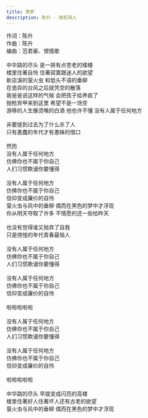 ```yaml
---
title: 黑梦
description: 陈升 - 南机场人
---
```


作词：陈升<br />作曲：陈升<br />编曲：范君豪、恨情歌<br /><br />中华路的尽头 是一排有点苍老的矮楼<br />楼里住著自怜 住著寂寞跟迷人的欲望<br />新店溪的萤火虫 和低头不语的垂柳<br />在诡异的台风之后就凭空的散落<br />我爸爸说这样的气候 会把孩子给养疯了<br />抛枪弃甲来到这里 希望不是一场空<br />游移的人生像烫嘴的白酒 他也许不懂 没有人属于任何地方<br /><br />非要提到过去为了什么杀了人<br />只有愚蠢的年代才有愚昧的借口<br /><br />然而<br />没有人属于任何地方<br />仿佛你也不属于你自己<br />人们习惯欺谩你要懂得<br /><br />没有人属于任何地方<br />仿佛你也不属于你自己<br />信仰变成廉价的自怜<br />萤火虫与风中的垂柳 偶而在黑色的梦中才浮现<br />你从明天夺取了许多 不情愿的还一些给昨天<br /><br />也没有觉得谁又抛弃了自我<br />只是徬惶的年代青春最恼人<br /><br />没有人属于任何地方<br />仿佛你也不属于你自己<br />人们习惯欺谩你要懂得<br /><br />没有人属于任何地方<br />仿佛你也不属于你自己<br />信仰变成廉价的自怜<br /><br />啦啦啦啦啦<br /><br />没有人属于任何地方<br />仿佛你也不属于你自己<br />人们习惯欺谩你要懂得<br /><br />没有人属于任何地方<br />仿佛你也不属于你自己<br />信仰变成廉价的自怜<br /><br />啦啦啦啦啦<br /><br />中华路的尽头 早就变成闪亮的高楼<br />楼里住著好人住著坏人还有古老的欲望<br />萤火虫与风中的垂柳 偶而在黑色的梦中才浮现